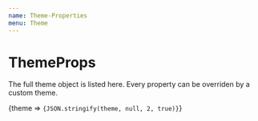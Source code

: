 ```yaml
---
name: Theme-Properties
menu: Theme
---
```



# ThemeProps

The full theme object is listed here. Every property can be overriden by a custom theme.

<ThemeProps>
    {theme => <code>{JSON.stringify(theme, null, 2, true)}</code>}
</ThemeProps>
